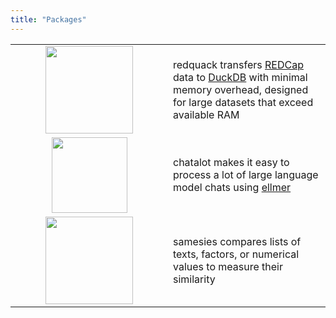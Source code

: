```yaml
---
title: "Packages"
---
```


|  |  |
|:--:|----|
| [![](media/redquack-hex.png){height="140"}](https://github.com/dylanpieper/redquack) | redquack transfers [REDCap](https://project-redcap.org) data to [DuckDB](https://duckdb.org) with minimal memory overhead, designed for large datasets that exceed available RAM |
| [![](media/chatalot-hex.png){width="121"}](https://github.com/dylanpieper/chatalot) | chatalot makes it easy to process a lot of large language model chats using [ellmer](https://ellmer.tidyverse.org) |
| [![](media/samesies-hex.png){height="140"}](https://github.com/dylanpieper/samesies) | samesies compares lists of texts, factors, or numerical values to measure their similarity |
